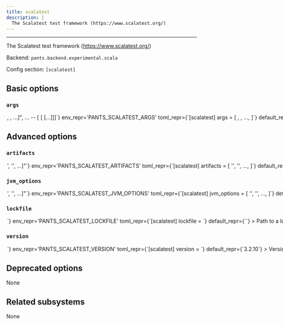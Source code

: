 ```yaml
---
title: scalatest
description: |
  The Scalatest test framework (https://www.scalatest.org/)
---
```



---

The Scalatest test framework (https://www.scalatest.org/)

Backend: <span className="color--primary">`pants.backend.experimental.scala`</span>

Config section: <span className="color--primary">`[scalatest]`</span>

<span className={styles.options}>

## Basic options

### `args`

<Option
  cli_repr={`--scalatest-args="[<shell_str>, <shell_str>, ...]", ... -- [<shell_str> [<shell_str> [...]]]`}
  env_repr='PANTS_SCALATEST_ARGS'
  toml_repr={`[scalatest]
args = [
    <shell_str>,
    <shell_str>,
    ...,
]`}
  default_repr={`[]`}
>

Arguments to pass directly to Scalatest, e.g. `--scalatest-args='-t $testname'`.

See https://www.scalatest.org/user_guide/using_the_runner for supported arguments.

</Option>

## Advanced options

### `artifacts`

<Option
  cli_repr={`--scalatest-artifacts="['<str>', '<str>', ...]"`}
  env_repr='PANTS_SCALATEST_ARTIFACTS'
  toml_repr={`[scalatest]
artifacts = [
    '<str>',
    '<str>',
    ...,
]`}
  default_repr={`[\n  "org.scalatest:scalatest_2.13:{version}"\n]`}
>

Artifact requirements for this tool using specified as either the address of a `jvm_artifact` target or, alternatively, as a colon-separated Maven coordinates (e.g., group:name:version). For Maven coordinates, the string `{version}` version will be substituted with the value of the `[scalatest].version` option.

</Option>

### `jvm_options`

<Option
  cli_repr={`--scalatest-jvm-options="['<str>', '<str>', ...]"`}
  env_repr='PANTS_SCALATEST_JVM_OPTIONS'
  toml_repr={`[scalatest]
jvm_options = [
    '<str>',
    '<str>',
    ...,
]`}
  default_repr={`[]`}
>

List of JVM options to pass to `scalatest` JVM processes.

Options set here will be added to those set in `[jvm].global_options`. Please check the documentation for the `jvm` subsystem to see what values are accepted here.

</Option>

### `lockfile`

<Option
  cli_repr={`--scalatest-lockfile=<str>`}
  env_repr='PANTS_SCALATEST_LOCKFILE'
  toml_repr={`[scalatest]
lockfile = <str>`}
  default_repr={`<default>`}
>

Path to a lockfile used for installing the tool.

Set to the string `<default>` to use a lockfile provided by Pants, so long as you have not changed the `--version` option. See https://github.com/pantsbuild/pants/blob/release_2.14.2/src/python/pants/backend/scala/subsystems/scalatest.default.lockfile.txt for the default lockfile contents.

To use a custom lockfile, set this option to a file path relative to the build root, then run `/home/josh/work/scie-pants/dist/pants jvm-generate-lockfiles --resolve=scalatest`.

</Option>

### `version`

<Option
  cli_repr={`--scalatest-version=<str>`}
  env_repr='PANTS_SCALATEST_VERSION'
  toml_repr={`[scalatest]
version = <str>`}
  default_repr={`3.2.10`}
>

Version string for the tool. This is available for substitution in the `[scalatest].artifacts` option by including the string `{version}`.

</Option>

## Deprecated options

None

## Related subsystems

None

</span>
